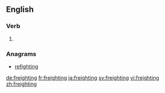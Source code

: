 ==English==

===Verb===
{{head|en|present participle}}

# {{present participle of|freight|lang=en}}

===Anagrams===
* [[refighting#English|refighting]]

[[de:freighting]]
[[fr:freighting]]
[[ja:freighting]]
[[sv:freighting]]
[[vi:freighting]]
[[zh:freighting]]